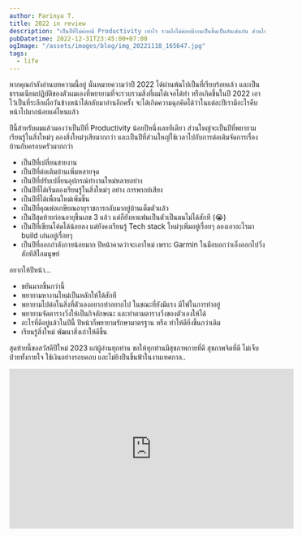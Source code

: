 ```yaml
---
author: Parinya T.
title: 2022 in review
description: "เป็นปีที่ไม่ค่อยมี Productivity เท่าไร รวมถึงไม่ค่อยมีงานเป็นชิ้นเป็นอันเช่นกัน ส่วนใหญ่จะใช้เวลาไปกับการเรียนรู้สิ่งแปลกใหม่ พัฒนาสิ่งเก่าที่มีอยู่ในตัวเองเพิ่มขึ้นเสียมากกว่า"
pubDatetime: 2022-12-31T23:45:00+07:00
ogImage: "/assets/images/blog/img_20221118_165647.jpg"
tags:
  - life
---
```


หากคุณกำลังอ่านบทความนี้อยู่ นั่นหมายความว่าปี 2022 ได้ผ่านพ้นไปเป็นที่เรียบร้อยแล้ว
และเป็นธรรมเนียมปฏิบัติของตัวผมเองที่พยายามที่จะรวบรวมสิ่งที่ผมได้เจอได้ทำ หรือเกิดขึ้นในปี 2022 เอาไว้เป็นที่ระลึกเผื่อวันข้างหน้าได้กลับมาอ่านอีกครั้ง
จะได้เกิดความฉุกคิดได้ว่าในแต่ละปีเรามีอะไรคืบหน้าไปมากน้อยแค่ไหนแล้ว

ปีนี้สำหรับผมแล้วมองว่าเป็นปีที่ Productivity น้อยปีหนึ่งเลยทีเดียว ส่วนใหญ่จะเป็นปีที่พยายามเรียนรู้ในสิ่งใหม่ๆ ลองสิ่งใหม่ๆเสียมากกว่า
และเป็นปีที่ส่วนใหญ่ใช้เวลาไปกับการต่อเติมจัดการเรื่องบ้านกับครอบครัวมากกว่า

- เป็นปีที่เปลี่ยนสายงาน
- เป็นปีที่ต่อเติมบ้านเพิ่มหลายจุด
- เป็นปีที่ปรับเปลี่ยนอุปกรณ์ทำงานใหม่หลายอย่าง
- เป็นปีที่ได้เริ่มลองเรียนรู้ในสิ่งใหม่ๆ อย่าง การพากย์เสียง
- เป็นปีที่ได้เพื่อนใหม่เพิ่มขึ้น
- เป็นปีที่คุณพ่อเกษียณอายุราชการกลับมาอยู่บ้านเต็มตัวแล้ว
- เป็นปีสุดท้ายก่อนอายุขึ้นเลข 3 แล้ว แต่ก็ยังหาแฟนเป็นตัวเป็นตนไม่ได้สักที (😭)
- เป็นปีที่เขียนโค้ดได้น้อยลง แต่ยังคงเรียนรู้ Tech stack ใหม่ๆเพิ่มอยู่เรื่อยๆ ลองเอาอะไรมา build เล่นอยู่เรื่อยๆ
- เป็นปีที่ออกกำลังกายน้อยมาก ปีหน้าคาดว่าจะเอาใหม่ เพราะ Garmin ในมือบอกว่าเอ็งออกไปวิ่งสักทีสิไอมนุษย์

อยากให้ปีหน้า...

- ขยันมากขึ้นกว่านี้
- พยายามหางานใหม่เป็นหลักให้ได้สักที
- พยายามไปต่อในสิ่งที่ตัวเองอยากทำอยากไป ในขณะที่ยังมีแรง มีไฟในการทำอยู่
- พยายามจัดตารางวิ่งให้เป็นกิจลักษณะ และทำตามตารางวิ่งของตัวเองให้ได้
- อะไรที่ดีอยู่แล้วในปีนี้ ปีหน้าก็พยายามรักษามาตรฐาน หรือ ทำให้ดียิ่งขึ้นกว่าเดิม
- เรียนรู้สิ่งใหม่ พัฒนาสิ่งเก่าให้ดีขึ้น

สุดท้ายนี้ขอสวัสดีปีใหม่ 2023 แก่ผู้อ่านทุกท่าน ขอให้ทุกท่านมีสุขภาพกายที่ดี สุขภาพจิตที่ดี ไม่เจ็บป่วยทั้งกายใจ ใช้เงินอย่างรอบคอบ และไม่ยิงปืนขึ้นฟ้าในงานเทศกาล..

<div class="flex justify-center">
  <iframe
    width="560"
    height="315"
    src="https://www.youtube.com/embed/QVKi3PqrZm0"
    title="YouTube video player"
    frameborder="0"
    allow="accelerometer; autoplay; clipboard-write; encrypted-media; gyroscope; picture-in-picture"
    allowfullscreen
  ></iframe>
</div>
